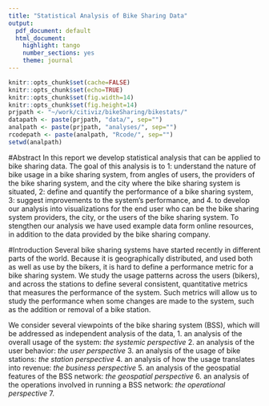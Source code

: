 ```yaml
---
title: "Statistical Analysis of Bike Sharing Data"
output:
  pdf_document: default
  html_document:
    highlight: tango
    number_sections: yes
    theme: journal
---
```

```r
knitr::opts_chunk$set(cache=FALSE)
knitr::opts_chunk$set(echo=TRUE)
knitr::opts_chunk$set(fig.width=14)
knitr::opts_chunk$set(fig.height=14)
prjpath <- "~/work/citiviz/bikeSharing/bikestats/"
datapath <- paste(prjpath, "data/", sep="")
analpath <- paste(prjpath, "analyses/", sep="")
rcodepath <- paste(analpath, "Rcode/", sep="")
setwd(analpath)
```

#Abstract
In this report we develop statistical analysis that can be applied to bike sharing data. The goal of this analysis is to  1: understand the nature of bike usage in a bike sharing system, from  angles of users, the providers of the bike sharing system, and the city where the bike sharing system is situated, 2: define and quantify the performance of a bike sharing system,  3: suggest improvements to the system's performance, and 4. to develop our analysis into visualizations for the end user who can be the bike sharing system providers, the city, or the users of the bike sharing system. To stengthen our analysis we have used example data form online resources, in addition to the data provided by the bike sharing company.


#Introduction
Several bike sharing systems have started recently in different parts of the world. Because it is geographically distributed, and used  both as well as use by the bikers, it is hard to define a performance metric for a bike sharing system. We study the usage patterns across the users (bikers), and across the stations to define several consistent, quantitative metrics that measures the performance of the system. Such  metrics will allow us to study the performance when some changes are made to the system, such as the addition or removal of a bike station.  

We consider several viewpoints of the bike sharing system (BSS), which will be addressed  as independent analysis of the data,
1. an analysis of the overall usage of the system: _the systemic perspective_
2. an analysis of the user behavior: _the user perspective_
3. an analysis of the usage of bike stations: _the station perspective_
4. an analysis of how the usage translates into revenue: _the business perspective_
5. an analysis of the geospatial features of the BSS network: _the geospatial perspective_
6. an analysis of the operations involved in running a BSS network: _the operational perspective_
7. 

